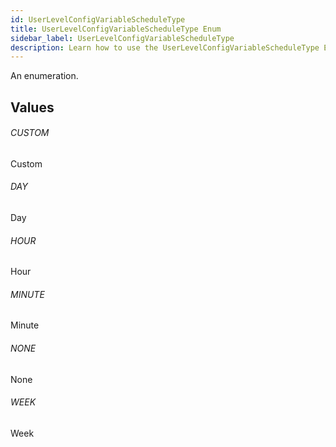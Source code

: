 ```yaml
---
id: UserLevelConfigVariableScheduleType
title: UserLevelConfigVariableScheduleType Enum
sidebar_label: UserLevelConfigVariableScheduleType
description: Learn how to use the UserLevelConfigVariableScheduleType Enum for Builder's API.
---
```


An enumeration.

## Values

###### CUSTOM

Custom

###### DAY

Day

###### HOUR

Hour

###### MINUTE

Minute

###### NONE

None

###### WEEK

Week
